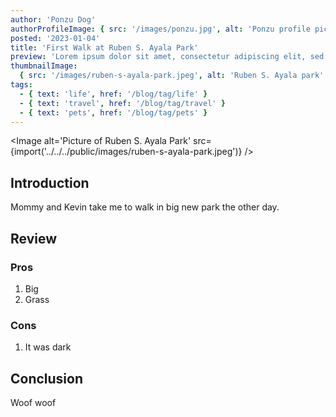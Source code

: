 ```yaml
---
author: 'Ponzu Dog'
authorProfileImage: { src: '/images/ponzu.jpg', alt: 'Ponzu profile picture' }
posted: '2023-01-04'
title: 'First Walk at Ruben S. Ayala Park'
preview: 'Lorem ipsum dolor sit amet, consectetur adipiscing elit, sed do eiusmod tempor incididunt ut labore et dolore magna aliqua. Ut enim ad minim veniam, quis nostrud exercitation ullamco laboris nisi ut aliquip ex ea commodo consequat. Duis aute irure dolor in reprehenderit in voluptate velit esse cillum dolore eu fugiat nulla pariatur. Excepteur sint occaecat cupidatat non proident, sunt in culpa qui officia deserunt mollit anim id est laborum.'
thumbnailImage:
  { src: '/images/ruben-s-ayala-park.jpeg', alt: 'Ruben S. Ayala park' }
tags:
  - { text: 'life', href: '/blog/tag/life' }
  - { text: 'travel', href: '/blog/tag/travel' }
  - { text: 'pets', href: '/blog/tag/pets' }
---
```



<Image
  alt='Picture of Ruben S. Ayala Park'
  src={import('../../../public/images/ruben-s-ayala-park.jpeg')}
/>

## Introduction

Mommy and Kevin take me to walk in big new park the other day.

## Review

### Pros

1. Big
2. Grass

### Cons

1. It was dark

## Conclusion

Woof woof

